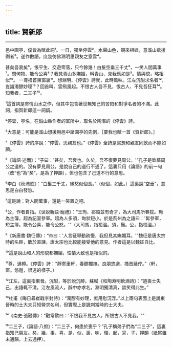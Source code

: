 ```yaml
---
---
---
```

title: 賀新郎
---





--------------------

邑中園亭，僕皆為賦此詞¹。一日，獨坐停雲²，水聲山色，競來相娛，意溪山欲援例者³。遂作數語，庶幾彷佛淵明思親友之意雲⁴。

甚矣吾衰矣⁵。悵平生、交遊零落，只今餘幾！白髮空垂三千丈⁶，一笑人間萬事⁷。問何物、能令公喜⁸？我見青山多嫵媚，料青山、見我應如是⁹。情與貌，略相似¹⁰。 一尊搔首東窗裏¹¹。想淵明、《停雲》詩就，此時風味。江左沉酣求名者¹²，豈識濁醪妙理¹³？回首叫、雲飛風起。不恨古人吾不見，恨古人、不見吾狂耳¹⁴。知我者，二三子¹⁵。

¹這首詞是寄情山水之作，但其中包含著世無知己的苦悶和對爭名者的不滿。此詞，指賀新郎這一詞調。

²停雲，亭名，在鉛山縣作者的寓所中，取名於陶潛的《停雲》詩。

³大意是：可能是溪山想援用邑中諸園亭的先例，［要我也賦一首《賀新郎》。］

⁴《停雲》詩的序說：“停雲，思親友也。”《停雲》全詩是寫想和親友同飲而不能如願。

⁵《論語·述而》：“子曰：'甚矣，吾衰也。久矣，吾不復夢見周公。'”孔子是欽慕周公之道的。沒有夢見周公，是說自己的道行不通了。這裏只用《論語》的前一句（改“也”為“矣”，是為了押韻），但也包含了己道不行的意思。

⁶李白《秋浦歌》：“白髮三千丈，緣愁似個長。”（似個，如此。）這裏說“空垂”，意思是白白發愁。

⁷這是說：對人間萬事，還是一笑置之吧。

⁸公，作者自指。《世說新語·寵禮》：“王珣、郤超並有奇才，為大司馬所眷拔。珣為主簿，超為記室參軍。超為人多須，珣狀短小。於是荊州為之語曰：'髯參軍，短主簿。能令公喜，能令公怒。'”（大司馬，指桓溫。須，鬚。公，指桓溫。）

⁹《新唐書·魏征傳》：“帝曰：'人言征舉動疏慢，我但見其嫵媚耳。'”魏征是唐太宗時的名臣，敢於直諫，唐太宗也比較能接受他的意見。作者這是以魏征自比。

¹⁰這是說山和人的形貌都嫵媚，性情大致也是相似的。

¹¹尊，通樽。《停雲》詩：“靜寄車軒，春醪獨撫。良朋悠邈，搔首延佇。”（軒，窗。悠邈，很遠的樣子。）

¹²江左，這裏指東晉。沉酣，等於說沉醉。蘇軾《和陶淵明飲酒詩》：“道喪士失己，出語輒不清。江左風流人，醉中亦求名。淵明獨清真，談笑得此生。”

¹³杜甫《晦日尋崔戢李封詩》：“濁醪有妙理，庶用慰沉浮。”以上兩句表面上是說東晉時的士大夫只知營求名利，但實際上是諷刺當時的士大夫。

¹⁴《南史·張融傳》：“融常歎曰：'不恨我不見古人，所恨古人不見我。'”

¹⁵二三子，《論語·八佾》：“二三子，何患於喪乎？”孔子稱弟子們為“二三子”，這裏指知己朋友。矣，幾，事，喜，是，似，裏，味，理，起，耳，子，押韻（紙尾置未通韻，上去通押）。